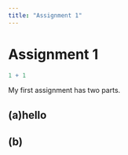 ```yaml
---
title: "Assignment 1"
---
```


# Assignment 1

```r
1 + 1
```

My first assignment has two parts.

## (a)hello

## (b)
